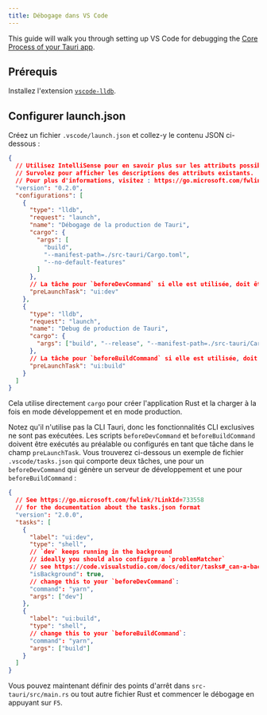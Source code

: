 ```yaml
---
title: Débogage dans VS Code
---
```


This guide will walk you through setting up VS Code for debugging the [Core Process of your Tauri app].

## Prérequis

Installez l'extension [`vscode-lldb`][].

## Configurer launch.json

Créez un fichier `.vscode/launch.json` et collez-y le contenu JSON ci-dessous :

```json title=".vscode/launch.json"
{
  // Utilisez IntelliSense pour en savoir plus sur les attributs possibles.
  // Survolez pour afficher les descriptions des attributs existants.
  // Pour plus d'informations, visitez : https://go.microsoft.com/fwlink/?linkid=830387
  "version": "0.2.0",
  "configurations": [
    {
      "type": "lldb",
      "request": "launch",
      "name": "Débogage de la production de Tauri",
      "cargo": {
        "args": [
          "build",
          "--manifest-path=./src-tauri/Cargo.toml",
          "--no-default-features"
        ]
      },
      // La tâche pour `beforeDevCommand` si elle est utilisée, doit être configurée dans `.vscode/tasks.json`
      "preLaunchTask": "ui:dev"
    },
    {
      "type": "lldb",
      "request": "launch",
      "name": "Debug de production de Tauri",
      "cargo": {
        "args": ["build", "--release", "--manifest-path=./src-tauri/Cargo.toml"]
      },
      // La tâche pour `beforeBuildCommand` si elle est utilisée, doit être configurée dans `.vscode/tasks.json`
      "preLaunchTask": "ui:build"
    }
  ]
}
```

Cela utilise directement `cargo` pour créer l'application Rust et la charger à la fois en mode développement et en mode production.

Notez qu'il n'utilise pas la CLI Tauri, donc les fonctionnalités CLI exclusives ne sont pas exécutées. Les scripts `beforeDevCommand` et `beforeBuildCommand` doivent être exécutés au préalable ou configurés en tant que tâche dans le champ `preLaunchTask`. Vous trouverez ci-dessous un exemple de fichier `.vscode/tasks.json` qui comporte deux tâches, une pour un `beforeDevCommand` qui génère un serveur de développement et une pour `beforeBuildCommand` :

```json title=".vscode/tasks.json"
{
  // See https://go.microsoft.com/fwlink/?LinkId=733558
  // for the documentation about the tasks.json format
  "version": "2.0.0",
  "tasks": [
    {
      "label": "ui:dev",
      "type": "shell",
      // `dev` keeps running in the background
      // ideally you should also configure a `problemMatcher`
      // see https://code.visualstudio.com/docs/editor/tasks#_can-a-background-task-be-used-as-a-prelaunchtask-in-launchjson
      "isBackground": true,
      // change this to your `beforeDevCommand`:
      "command": "yarn",
      "args": ["dev"]
    },
    {
      "label": "ui:build",
      "type": "shell",
      // change this to your `beforeBuildCommand`:
      "command": "yarn",
      "args": ["build"]
    }
  ]
}
```

Vous pouvez maintenant définir des points d'arrêt dans `src-tauri/src/main.rs` ou tout autre fichier Rust et commencer le débogage en appuyant sur `F5`.

[`vscode-lldb`]: https://marketplace.visualstudio.com/items?itemName=vadimcn.vscode-lldb
[Core Process of your Tauri app]: https://tauri.app/v1/reference/architecture/process-model#the-core-process
